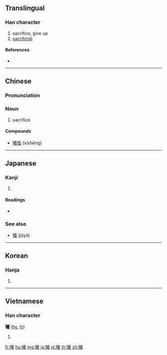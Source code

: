 {{also|犠|牺}}
==Translingual==
{{Han simplified forms|犧|犠|牺}}
===Han character===
{{Han char|rn=93|rad=牛|as=16|sn=20|four=28553|canj=HQTGS}}

# sacrifice, give up
# [[sacrificial]]

====References====
* {{Han ref|kx=0705.090|dkj=20209|dj=1117.350|hdz=31822.040|uh=72A7|ud=29351|bh=C4EB|bd=50411}}

----

==Chinese==
{{zh-forms|s=牺}}

===Pronunciation===
{{zh-pron
|m=xī
|c=hei1
|h=pfs=
|md=
|mn=
|w=
|mc=y
|oc=y
|cat=n
}}

===Noun===
{{zh-noun}}

# sacrifice

====Compounds====
* [[犧牲]] (xīshēng)

----

==Japanese==

===Kanji===
{{ja-kanji|grade=|rs=牛16}}

# {{defn|lang=ja|sort=牛16}}

====Readings====
* {{ja-readings|on=[[ぎ]] (gi), [[き]] (ki)|kun=[[いけにえ]] (ikenie)}}

===See also===
* [[犠]] (jōyō)

----

==Korean==

===Hanja===
{{ko-hanja|hangeul=[[희]], [[사]]|eumhun=|rv=hui, sa|mr=hŭi, sa|y=huy, sa}}

# {{defn|lang=ko|sort=牛16}}

----

==Vietnamese==

===Han character===
'''犧''' ([[hy]], [[hi]])

# {{defn|lang=vi}}

[[fr:犧]]
[[hu:犧]]
[[mg:犧]]
[[ja:犧]]
[[pl:犧]]
[[th:犧]]
[[zh:犧]]